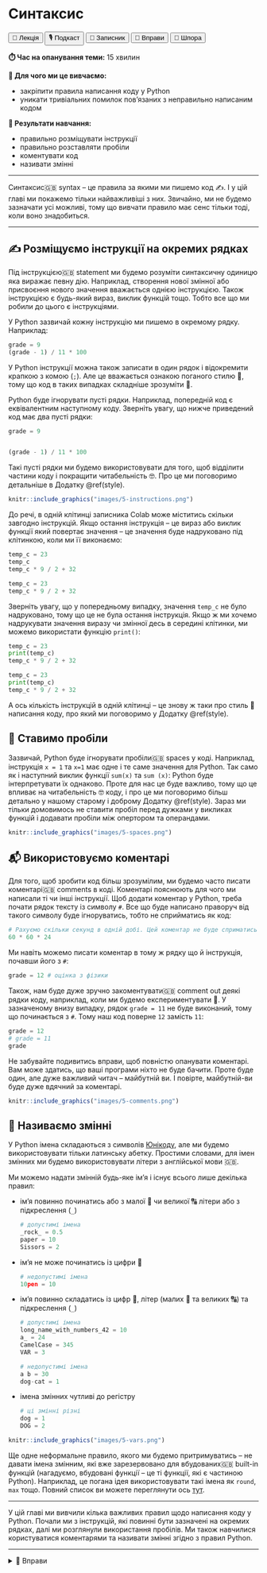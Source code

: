 # Синтаксис

<div class="btn-group">
  <button class="lecture">🎥 Лекція</button>
  <button class="podcast">🎙️ Подкаст</button>
  <button class="notebook" onClick="parent.open('https://colab.research.google.com/drive/1Ac3l7X8bdNEl8FkQBLIPgmlLHIzUKPRm?usp=sharing')">📓 Записник</button>
  <button class="exercises" onclick="openDetailsById('syntax_exercises');">🤸 Вправи</button>
  <button class="cheat">📝 Шпора</button>
</div>

**⏱️ Час на опанування теми:** 15 хвилин

**🤷 Для чого ми це вивчаємо:**

- закріпити правила написання коду у Python
- уникати тривіальних помилок пов'язаних з неправильно написаним кодом

**🔑 Результати навчання:**

- правильно розміщувати інструкції
- правильно розставляти пробіли
- коментувати код
- називати змінні

---

<span class="highlight-container"><span class="highlight">Синтаксис<span class="tooltiptext">🇬🇧 syntax</span></span></span> -- це правила за якими ми пишемо код ✍️. І у цій главі ми покажемо тільки найважливіші з них. Звичайно, ми не будемо зазначати усі можливі, тому що вивчати правило має сенс тільки тоді, коли воно знадобиться.

---

## ✍️ Розміщуємо інструкції на окремих рядках

Під <span class="highlight-container"><span class="highlight">інструкцією<span class="tooltiptext">🇬🇧 statement</span></span></span> ми будемо розуміти синтаксичну одиницю яка виражає певну дію. Наприклад, створення нової змінної або присвоєння нового значення вважається однією інструкцією. Також інструкцією є будь-який вираз, виклик функцій тощо. Тобто все що ми робили до цього є інструкціями. 

<!-- XXX: example of the script  -->

У Python зазвичай кожну інструкцію ми пишемо в окремому рядку. Наприклад:

```python
grade = 9
(grade - 1) / 11 * 100
```

У Python інструкції можна також записати в один рядок і відокремити крапкою з комою (`;`). Але це вважається ознакою поганого стилю 🤡, тому що код в таких випадках складніше зрозуміти 🤔. 

Python буде ігнорувати пусті рядки. Наприклад, попередній код є еквівалентним наступному коду. Зверніть увагу, що нижче приведений код має два пусті рядки:

```python
grade = 9


(grade - 1) / 11 * 100
```

Такі пусті рядки ми будемо використовувати для того, щоб відділити частини коду і покращити читабельність 🤓. Про це ми поговоримо детальніше в Додатку \@ref(style). 

```r
knitr::include_graphics("images/5-instructions.png")
```


До речі, в одній клітинці записника Colab може міститись скільки завгодно інструкцій. Якщо остання інструкція -- це вираз або виклик функції який повертає значення -- це значення буде надруковано під клітинкою, коли ми її виконаємо: 

```python
temp_c = 23
temp_c
temp_c * 9 / 2 + 32
```

```python
temp_c = 23
temp_c * 9 / 2 + 32
```

Зверніть увагу, що у попередньому випадку, значення `temp_c` не було надруковано, тому що це не була остання інструкція. Якщо ж ми хочемо надрукувати значення виразу чи змінної десь в середині клітинки, ми можемо використати функцію `print()`: 

```python
temp_c = 23
print(temp_c)
temp_c * 9 / 2 + 32
```

```python
temp_c = 23
print(temp_c)
temp_c * 9 / 2 + 32
```

А ось кількість інструкцій в одній клітинці -- це знову ж таки про стиль 🎩 написання коду, про який ми поговоримо у Додатку \@ref(style).

## 🫙 Ставимо пробіли

Зазвичай, Python буде ігнорувати <span class="highlight-container"><span class="highlight">пробіли<span class="tooltiptext">🇬🇧 spaces</span></span></span> у коді. Наприклад, інструкція `x = 1` та `x=1` має одне і те саме значення для Python. Так само як і наступний виклик функції `sum(x)` та `sum (x)`: Python буде інтерпретувати їх однаково. Проте для нас це буде важливо, тому що це впливає на читабельність 🤓 коду, і про це ми поговоримо більш детально у нашому старому і доброму Додатку \@ref(style). Зараз ми тільки домовимось не ставити пробіл перед дужками у викликах функцій і додавати пробіли між опертором та операндами.

```r
knitr::include_graphics("images/5-spaces.png")
```


## 📬 Використовуємо коментарі

Для того, щоб зробити код більш зрозумілим, ми будемо часто писати <span class="highlight-container"><span class="highlight">коментарі<span class="tooltiptext">🇬🇧 comments</span></span></span> в коді. Коментарі пояснюють для чого ми написали ті чи інші інструкції. Щоб додати коментар у Python, треба почати рядок тексту із символу `#`. Все що буде написано праворуч від такого символу буде ігноруватись, тобто не сприйматись як код:

```python
# Рахуємо скільки секунд в одній добі. Цей коментар не буде сприматись як код.
60 * 60 * 24
```

Ми навіть можемо писати коментар в тому ж рядку що й інструкція, почавши його з `#`: 

```python
grade = 12 # оцінка з фізики
```

Також, нам буде дуже зручно <span class="highlight-container"><span class="highlight">закоментувати<span class="tooltiptext">🇬🇧 comment out</span></span></span> деякі рядки коду, наприклад, коли ми будемо експериментувати 🧪. У зазначеному внизу випадку, рядок `grade = 11` не буде виконаний, тому що починається з `#`. Тому наш код поверне `12` замість `11`:

```python
grade = 12 
# grade = 11
grade
```

Не забувайте подивитись вправи, щоб повністю опанувати коментарі. Вам може здатись, що ваші програми ніхто не буде бачити. Проте буде один, але дуже важливий читач -- майбутній ви. І повірте, майбутній-ви буде дуже вдячний за коментарі. 

```r
knitr::include_graphics("images/5-comments.png")
```

## 🪪 Називаємо змінні

У Python імена складаються з символів [Юнікоду](https://uk.wikipedia.org/wiki/Юнікод), але ми будемо використовувати тільки латинську абетку. Простими словами, для імен змінних ми будемо використовувати літери з англійської мови 🇬🇧.

Ми можемо надати змінній будь-яке ім'я і існує всього лише декілька правил:

- ім'я повинно починатись або з малої 🔡 чи великої 🔠 літери або з підкреслення (`_`)

  ```python
  # допустимі імена
  _rock_ = 0.5
  paper = 10
  Sissors = 2
  ```

- ім'я не може починатись із цифри 🔢
  
  ```python
  # недопустимі імена
  10pen = 10
  ```
  
- ім'я повинно складатись із цифр 🔢, літер (малих 🔡 та великих 🔠) та підкреслення (`_`)

  ```python
  # допустимі імена
  long_name_with_numbers_42 = 10
  a_ = 24
  CamelCase = 345
  VAR = 3
  
  # недопустимі імена
  a b = 30
  dog-cat = 1
  ```
  
- імена змінних чутливі до регістру

  ```python
  # ці змінні різні
  dog = 1
  DOG = 2
  ```
  
```r
knitr::include_graphics("images/5-vars.png")
```

Ще одне неформальне правило, якого ми будемо притримуватись -- не давати імена змінним, які вже зарезервовано для <span class="highlight-container"><span class="highlight">вбудованих<span class="tooltiptext">🇬🇧 built-in</span></span></span> функцій (нагадуємо, вбудовані функції -- це ті функції, які є частиною Python). Наприклад, це погана ідея використовувати такі імена як `round`, `max` тощо. Повний список ви можете переглянути ось [тут](https://docs.python.org/uk/3.9/library/functions.html).

---

У цій главі ми вивчили кілька важливих правил щодо написання коду у Python. Почали ми з інструкцій, які повинні бути зазначені на окремих рядках, далі ми розглянули використання пробілів. Ми також навчилися користуватися коментарями та називати змінні згідно з правил Python. 

---

<details id="syntax_exercises">
<summary>🤸 Вправи</summary>

</details>